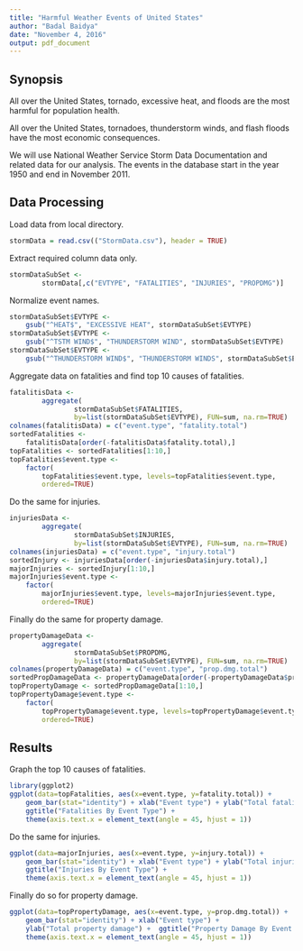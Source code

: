 ```yaml
---
title: "Harmful Weather Events of United States"
author: "Badal Baidya"
date: "November 4, 2016"
output: pdf_document
---
```


Synopsis
--------
All over the United States, tornado, excessive heat, and floods are the most harmful for population health.

All over the United States, tornadoes, thunderstorm winds, and flash floods have 
the most economic consequences.

We will use National Weather Service Storm Data Documentation and related data for our analysis. The events in the database start in the year 1950 and end in November 2011.

Data Processing
---------------
Load data from local directory.
```r
stormData = read.csv(("StormData.csv"), header = TRUE)
```

Extract required column data only.
```r
stormDataSubSet <- 
        stormData[,c("EVTYPE", "FATALITIES", "INJURIES", "PROPDMG")]
```

Normalize event names.
```r
stormDataSubSet$EVTYPE <- 
    gsub("^HEAT$", "EXCESSIVE HEAT", stormDataSubSet$EVTYPE)
stormDataSubSet$EVTYPE <- 
    gsub("^TSTM WIND$", "THUNDERSTORM WIND", stormDataSubSet$EVTYPE)
stormDataSubSet$EVTYPE <- 
    gsub("^THUNDERSTORM WIND$", "THUNDERSTORM WINDS", stormDataSubSet$EVTYPE)
```

Aggregate data on fatalities and find top 10 
causes of fatalities.
```r
fatalitisData <-
        aggregate(
                stormDataSubSet$FATALITIES, 
                by=list(stormDataSubSet$EVTYPE), FUN=sum, na.rm=TRUE)
colnames(fatalitisData) = c("event.type", "fatality.total")
sortedFatalities <- 
    fatalitisData[order(-fatalitisData$fatality.total),] 
topFatalities <- sortedFatalities[1:10,]
topFatalities$event.type <- 
    factor(
        topFatalities$event.type, levels=topFatalities$event.type, 
        ordered=TRUE)
```

Do the same for injuries.
```r
injuriesData <-
        aggregate(
                stormDataSubSet$INJURIES, 
                by=list(stormDataSubSet$EVTYPE), FUN=sum, na.rm=TRUE)
colnames(injuriesData) = c("event.type", "injury.total")
sortedInjury <- injuriesData[order(-injuriesData$injury.total),] 
majorInjuries <- sortedInjury[1:10,]
majorInjuries$event.type <- 
    factor(
        majorInjuries$event.type, levels=majorInjuries$event.type, 
        ordered=TRUE)
```

Finally do the same for property damage.
```r
propertyDamageData <-
        aggregate(
                stormDataSubSet$PROPDMG, 
                by=list(stormDataSubSet$EVTYPE), FUN=sum, na.rm=TRUE)
colnames(propertyDamageData) = c("event.type", "prop.dmg.total")
sortedPropDamageData <- propertyDamageData[order(-propertyDamageData$prop.dmg.total),] 
topPropertyDamage <- sortedPropDamageData[1:10,]
topPropertyDamage$event.type <- 
    factor(
        topPropertyDamage$event.type, levels=topPropertyDamage$event.type, 
        ordered=TRUE)
```

Results
-------
Graph the top 10 causes of fatalities.
```r
library(ggplot2)
ggplot(data=topFatalities, aes(x=event.type, y=fatality.total)) + 
    geom_bar(stat="identity") + xlab("Event type") + ylab("Total fatalities") + 
    ggtitle("Fatalities By Event Type") +
    theme(axis.text.x = element_text(angle = 45, hjust = 1))
```

Do the same for injuries.
```r
ggplot(data=majorInjuries, aes(x=event.type, y=injury.total)) + 
    geom_bar(stat="identity") + xlab("Event type") + ylab("Total injuries") + 
    ggtitle("Injuries By Event Type") +
    theme(axis.text.x = element_text(angle = 45, hjust = 1))
```

Finally do so for property damage.
```r
ggplot(data=topPropertyDamage, aes(x=event.type, y=prop.dmg.total)) + 
    geom_bar(stat="identity") + xlab("Event type") + 
    ylab("Total property damage") +  ggtitle("Property Damage By Event Type") + 
    theme(axis.text.x = element_text(angle = 45, hjust = 1))
```
